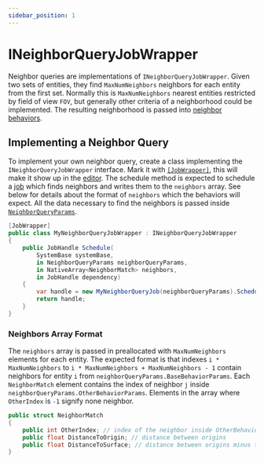 ```yaml
---
sidebar_position: 1
---
```



# INeighborQueryJobWrapper

Neighbor queries are implementations of `INeighborQueryJobWrapper`. Given two sets of entities, they find `MaxNumNeighbors` neighbors for each entity from the first set. Normally this is `MaxNumNeighbors` nearest entities restricted by field of view `FOV`, but generally other criteria of a neighborhood could be implemented. The resulting neighborhood is passed into [neighbor behaviors](/docs/documentation-core/behaviors/neighbor-behaviors/intro).

## Implementing a Neighbor Query

To implement your own neighbor query, create a class implementing the `INeighborQueryJobWrapper` interface. Mark it with [`[JobWrapper]`](/docs/documentation-core/attributes#jobwrapperattribute), this will make it show up in the [editor](/docs/documentation-core/editor). The schedule method is expected to schedule a [job](https://docs.unity3d.com/Manual/job-system.html) which finds neighbors and writes them to the `neighbors` array. See below for details about the format of `neighbors` which the behaviors will expect. All the data necessary to find the neighbors is passed inside [`NeighborQueryParams`](/docs/documentation-core/queries/neighbor_queries/neighbor-params).

```csharp title="MyNeighborQueryJobWrapper.cs"
[JobWrapper]
public class MyNeighborQueryJobWrapper : INeighborQueryJobWrapper
{
    public JobHandle Schedule(
        SystemBase systemBase,
        in NeighborQueryParams neighborQueryParams,
        in NativeArray<NeighborMatch> neighbors,
        in JobHandle dependency)
    {
        var handle = new MyNeighborQueryJob(neighborQueryParams).Schedule(dependency);
        return handle;
    }
}
```

### Neighbors Array Format

The `neighbors` array is passed in preallocated with `MaxNumNeighbors` elements for each entity. The expected format is that indexes `i * MaxNumNeighbors` to `i * MaxNumNeighbors + MaxNumNeighbors - 1` contain neighbors for entity `i` from `neighborQueryParams.BaseBehaviorParams`. Each `NeighborMatch` element contains the index of neighbor `j` inside `neighborQueryParams.OtherBehaviorParams`. Elements in the array where `OtherIndex` is `-1` signify none neighbor. 

```csharp title="INeighborQueryJobWrapper.cs"
public struct NeighborMatch
{
    public int OtherIndex; // index of the neighbor inside OtherBehaviorParams
    public float DistanceToOrigin; // distance between origins
    public float DistanceToSurface; // distance between origins minus the radii of the two entities
}
```